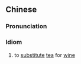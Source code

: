 ==Chinese==
{{zh-forms}}

===Pronunciation===
{{zh-pron
|m=yǐchádàijiǔ
|cat=id
}}

===Idiom===
{{zh-idiom}}

# to [[substitute]] [[tea]] for [[wine]]